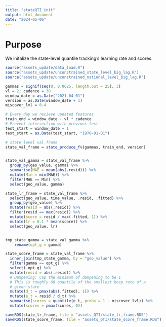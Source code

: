 ```yaml
---
title: "stateQTI_init"
output: html_document
date: "2024-05-06"
---
```


# Purpose

We initalize the state-level quantile tracking's learning rate and scores. 

```r
source("assets_update/data_load.R")
source("assets_update/unconstrained_state_level_big_lag.R")
source("assets_update/unconstrained_national_level_big_lag.R")
```


```r
gammas = signif(seq(0, 0.0625, length.out = 25), 3)
vl = 2; cadence = 30
window_date = as.Date("2021-04-01")
version = as.Date(window_date + 1)
miscover_lvl = 0.4

# Every day we recieve updated features 
train_end = window_date - vl * cadence 
# Prevent intersection with previous test
test_start = window_date + 1 
test_start = as.Date(test_start, "1970-01-01")

# state level val frame 
state_val_frame = state_produce_fv(gammas, train_end, version)


state_val_gamma = state_val_frame %>%
  group_by(geo_value, gamma) %>%
  summarise(MAE = mean(abs(.resid))) %>%
  mutate(Min = min(MAE)) %>%
  filter(MAE == Min) %>%
  select(geo_value, gamma)

state_lr_frame = state_val_frame %>%
  select(geo_value, time_value, .resid, .fitted) %>%
  group_by(geo_value) %>%
  mutate(resid = abs(.resid)) %>%
  filter(resid == max(resid)) %>%
  mutate(score = resid / max(.fitted, 1)) %>%
  mutate(lr = 0.1 * mean(score)) %>%
  select(geo_value, lr)


tmp_state_gamma = state_val_gamma %>%
    rename(opt_g = gamma)

state_score_frame = state_val_frame %>%
  inner_join(tmp_state_gamma, by = "geo_value") %>%
  filter(gamma == opt_g) %>%
  select(-opt_g) %>%
  mutate(resid = abs(.resid)) %>%
  # Dampening: Cap the minimum of dampening to be 1
  # This is roughly 60 quantile of the smallest hosp rate of a
  # given state 
  mutate(d_t = pmax(abs(.fitted), 1)) %>%
  mutate(e_t = resid / d_t) %>%
  summarise(scores = quantile(e_t, probs = 1 - miscover_lvl)) %>%
  mutate(scores = pmax(scores, 0))

saveRDS(state_lr_frame, file = "assets_QTI/state_lr_frame.RDS")
saveRDS(state_score_frame, file = "assets_QTI/state_score_frame.RDS")

```

